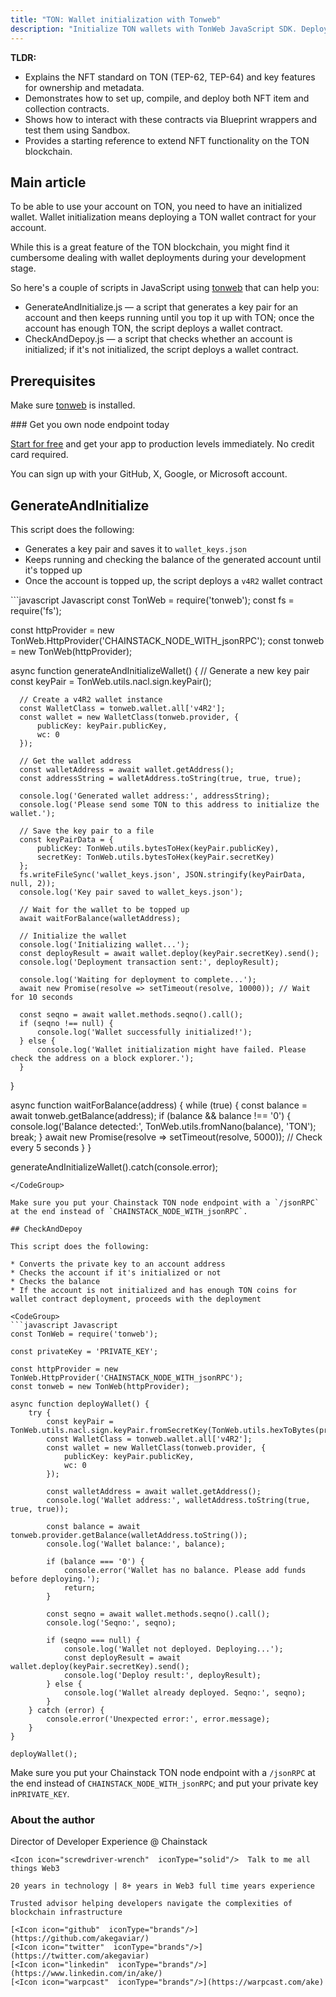```yaml
---
title: "TON: Wallet initialization with Tonweb"
description: "Initialize TON wallets with TonWeb JavaScript SDK. Deploy v4R2 wallet contracts, generate key pairs, and automate wallet deployment with Chainstack nodes."
---
```


**TLDR:**
* Explains the NFT standard on TON (TEP-62, TEP-64) and key features for ownership and metadata.
* Demonstrates how to set up, compile, and deploy both NFT item and collection contracts.
* Shows how to interact with these contracts via Blueprint wrappers and test them using Sandbox.
* Provides a starting reference to extend NFT functionality on the TON blockchain.

## Main article

To be able to use your account on TON, you need to have an initialized wallet. Wallet initialization means deploying a TON wallet contract for your account.

While this is a great feature of the TON blockchain, you might find it cumbersome dealing with wallet deployments during your development stage.

So here's a couple of scripts in JavaScript using [tonweb](https://github.com/toncenter/tonweb) that can help you:

* GenerateAndInitialize.js — a script that generates a key pair for an account and then keeps running until you top it up with TON; once the account has enough TON, the script deploys a wallet contract.
* CheckAndDepoy.js — a script that checks whether an account is initialized; if it's not initialized, the script deploys a wallet contract.

## Prerequisites

Make sure [tonweb](https://www.npmjs.com/package/tonweb) is installed.

<Check>
  ### Get you own node endpoint today

  [Start for free](https://console.chainstack.com/) and get your app to production levels immediately. No credit card required.

  You can sign up with your GitHub, X, Google, or Microsoft account.
</Check>

## GenerateAndInitialize

This script does the following:

* Generates a key pair and saves it to `wallet_keys.json`
* Keeps running and checking the balance of the generated account until it's topped up
* Once the account is topped up, the script deploys a `v4R2` wallet contract

<CodeGroup>
  ```javascript Javascript
  const TonWeb = require('tonweb');
  const fs = require('fs');

  const httpProvider = new TonWeb.HttpProvider('CHAINSTACK_NODE_WITH_jsonRPC');
  const tonweb = new TonWeb(httpProvider);

  async function generateAndInitializeWallet() {
      // Generate a new key pair
      const keyPair = TonWeb.utils.nacl.sign.keyPair();

      // Create a v4R2 wallet instance
      const WalletClass = tonweb.wallet.all['v4R2'];
      const wallet = new WalletClass(tonweb.provider, {
          publicKey: keyPair.publicKey,
          wc: 0
      });

      // Get the wallet address
      const walletAddress = await wallet.getAddress();
      const addressString = walletAddress.toString(true, true, true);

      console.log('Generated wallet address:', addressString);
      console.log('Please send some TON to this address to initialize the wallet.');

      // Save the key pair to a file
      const keyPairData = {
          publicKey: TonWeb.utils.bytesToHex(keyPair.publicKey),
          secretKey: TonWeb.utils.bytesToHex(keyPair.secretKey)
      };
      fs.writeFileSync('wallet_keys.json', JSON.stringify(keyPairData, null, 2));
      console.log('Key pair saved to wallet_keys.json');

      // Wait for the wallet to be topped up
      await waitForBalance(walletAddress);

      // Initialize the wallet
      console.log('Initializing wallet...');
      const deployResult = await wallet.deploy(keyPair.secretKey).send();
      console.log('Deployment transaction sent:', deployResult);

      console.log('Waiting for deployment to complete...');
      await new Promise(resolve => setTimeout(resolve, 10000)); // Wait for 10 seconds

      const seqno = await wallet.methods.seqno().call();
      if (seqno !== null) {
          console.log('Wallet successfully initialized!');
      } else {
          console.log('Wallet initialization might have failed. Please check the address on a block explorer.');
      }
  }

  async function waitForBalance(address) {
      while (true) {
          const balance = await tonweb.getBalance(address);
          if (balance && balance !== '0') {
              console.log('Balance detected:', TonWeb.utils.fromNano(balance), 'TON');
              break;
          }
          await new Promise(resolve => setTimeout(resolve, 5000)); // Check every 5 seconds
      }
  }

  generateAndInitializeWallet().catch(console.error);
  ```
</CodeGroup>

Make sure you put your Chainstack TON node endpoint with a `/jsonRPC` at the end instead of `CHAINSTACK_NODE_WITH_jsonRPC`.

## CheckAndDepoy

This script does the following:

* Converts the private key to an account address
* Checks the account if it's initialized or not
* Checks the balance
* If the account is not initialized and has enough TON coins for wallet contract deployment, proceeds with the deployment

<CodeGroup>
  ```javascript Javascript
  const TonWeb = require('tonweb');

  const privateKey = 'PRIVATE_KEY';

  const httpProvider = new TonWeb.HttpProvider('CHAINSTACK_NODE_WITH_jsonRPC');
  const tonweb = new TonWeb(httpProvider);

  async function deployWallet() {
      try {
          const keyPair = TonWeb.utils.nacl.sign.keyPair.fromSecretKey(TonWeb.utils.hexToBytes(privateKey));
          const WalletClass = tonweb.wallet.all['v4R2'];
          const wallet = new WalletClass(tonweb.provider, {
              publicKey: keyPair.publicKey,
              wc: 0
          });

          const walletAddress = await wallet.getAddress();
          console.log('Wallet address:', walletAddress.toString(true, true, true));

          const balance = await tonweb.provider.getBalance(walletAddress.toString());
          console.log('Wallet balance:', balance);

          if (balance === '0') {
              console.error('Wallet has no balance. Please add funds before deploying.');
              return;
          }

          const seqno = await wallet.methods.seqno().call();
          console.log('Seqno:', seqno);

          if (seqno === null) {
              console.log('Wallet not deployed. Deploying...');
              const deployResult = await wallet.deploy(keyPair.secretKey).send();
              console.log('Deploy result:', deployResult);
          } else {
              console.log('Wallet already deployed. Seqno:', seqno);
          }
      } catch (error) {
          console.error('Unexpected error:', error.message);
      }
  }

  deployWallet();
  ```
</CodeGroup>

Make sure you put your Chainstack TON node endpoint with a `/jsonRPC` at the end instead of `CHAINSTACK_NODE_WITH_jsonRPC`; and put your private key in`PRIVATE_KEY`.

### About the author
<CardGroup>
  <Card title="Ake" img="/images/docs/profile_images/1719912994363326464/8_Bi4fdM_400x400.jpg">
    <Icon icon="code"  iconType="solid"/>Director of Developer Experience @ Chainstack

    <Icon icon="screwdriver-wrench"  iconType="solid"/>  Talk to me all things Web3

    20 years in technology | 8+ years in Web3 full time years experience

    Trusted advisor helping developers navigate the complexities of blockchain infrastructure

    [<Icon icon="github"  iconType="brands"/>](https://github.com/akegaviar/)
    [<Icon icon="twitter"  iconType="brands"/>](https://twitter.com/akegaviar)
    [<Icon icon="linkedin"  iconType="brands"/>](https://www.linkedin.com/in/ake/)
    [<Icon icon="warpcast"  iconType="brands"/>](https://warpcast.com/ake)
  </Card>
</CardGroup>
